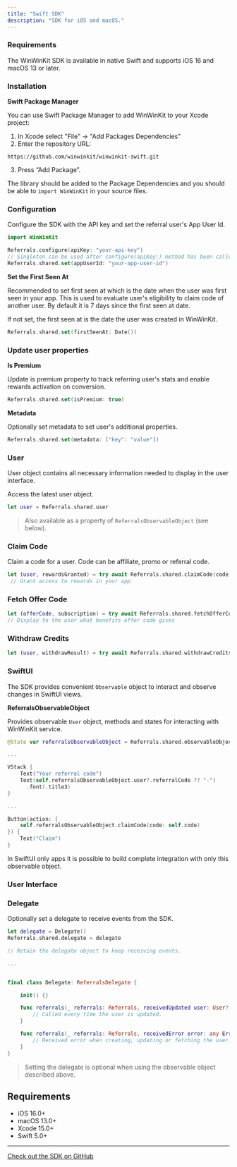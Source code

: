 ```yaml
---
title: "Swift SDK"
description: "SDK for iOS and macOS."
---
```



<Moved />


### Requirements

The WinWinKit SDK is available in native Swift and supports iOS 16 and macOS 13 or later.

### Installation

**Swift Package Manager**

You can use Swift Package Manager to add WinWinKit to your Xcode project:

1. In Xcode select "File" -> "Add Packages Dependencies"
2. Enter the repository URL:

```
https://github.com/winwinkit/winwinkit-swift.git
```

3. Press “Add Package”.

The library should be added to the Package Dependencies and you should be able to `import WinWinKit` in your source files.

### Configuration

Configure the SDK with the API key and set the referral user's App User Id.

```swift
import WinWinKit

Referrals.configure(apiKey: "your-api-key")
// Singleton can be used after configure(apiKey:) method has been called.
Referrals.shared.set(appUserId: "your-app-user-id")
```

**Set the First Seen At**

Recommended to set first seen at which is the date when the user was first seen in your app.
This is used to evaluate user's eligibility to claim code of another user. By default it is 7 days since the first seen at date.

If not set, the first seen at is the date the user was created in WinWinKit.

```swift
Referrals.shared.set(firstSeenAt: Date())
```

### Update user properties

**Is Premium**

Update is premium property to track referring user's stats and enable rewards activation on conversion.

```swift
Referrals.shared.set(isPremium: true)
```

<UserIsPremiumRevenueCat />

**Metadata**

Optionally set metadata to set user's additional properties.

```swift
Referrals.shared.set(metadata: ["key": "value"])
```

### User

User object contains all necessary information needed to display in the user interface.

Access the latest user object.

```swift
let user = Referrals.shared.user
```

> Also available as a property of `ReferralsObservableObject` (see below).

### Claim Code

Claim a code for a user. Code can be affiliate, promo or referral code.

```swift
let (user, rewardsGranted) = try await Referrals.shared.claimCode(code: "XYZ123")
 // Grant access to rewards in your app
```

### Fetch Offer Code

```swift
let (offerCode, subscription) = try await Referrals.shared.fetchOfferCode(offerCodeId: "1234-5678")
// Display to the user what benefits offer code gives
```

### Withdraw Credits

```swift
let (user, withdrawResult) = try await Referrals.shared.withdrawCredits(key: "extra-levels", amount: 5)
```

### SwiftUI

The SDK provides convenient `Observable` object to interact and observe changes in SwiftUI views.

**ReferralsObservableObject**

Provides observable `User` object, methods and states for interacting with WinWinKit service.

```swift
@State var referralsObservableObject = Referrals.shared.observableObject

...

VStack {
    Text("Your referral code")
    Text(self.referralsObservableObject.user?.referralCode ?? "-")
      .font(.title3)
}

...

Button(action: {
    self.referralsObservableObject.claimCode(code: self.code)
}) {
    Text("Claim")
}
```

<Tip>
  In SwiftUI only apps it is possible to build complete integration with only
  this observable object.
</Tip>

### User Interface

<SDKNoUIWarning />

### Delegate

Optionally set a delegate to receive events from the SDK.

```swift
let delegate = Delegate()
Referrals.shared.delegate = delegate

// Retain the delegate object to keep receiving events.

...


final class Delegate: ReferralsDelegate {

    init() {}

    func referrals(_ referrals: Referrals, receivedUpdated user: User?) {
        // Called every time the user is updated.
    }

    func referrals(_ referrals: Referrals, receivedError error: any Error) {
        // Received error when creating, updating or fetching the user.
    }
}

```

> Setting the delegate is optional when using the observable object described above.

## Requirements

- iOS 16.0+
- macOS 13.0+
- Xcode 15.0+
- Swift 5.0+

---

[Check out the SDK on GitHub](https://github.com/winwinkit/winwinkit-swift)
